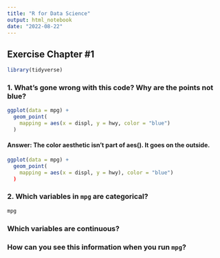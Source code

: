 ```yaml
---
title: "R for Data Science"
output: html_notebook
date: "2022-08-22"
---
```



## Exercise Chapter #1

```r
library(tidyverse)
```

### 1. What's gone wrong with this code? Why are the points not blue?

```r
ggplot(data = mpg) +
  geom_point(
    mapping = aes(x = displ, y = hwy, color = "blue")
  )
```
#### Answer: The color aesthetic isn't part of aes(). It goes on the outside.

```r
ggplot(data = mpg) +
  geom_point(
    mapping = aes(x = displ, y = hwy), color = "blue")
  )
```

### 2. Which variables in `mpg` are categorical? 

```r
mpg
```


### Which variables are continuous?
### How can you see this information when you run `mpg`?
